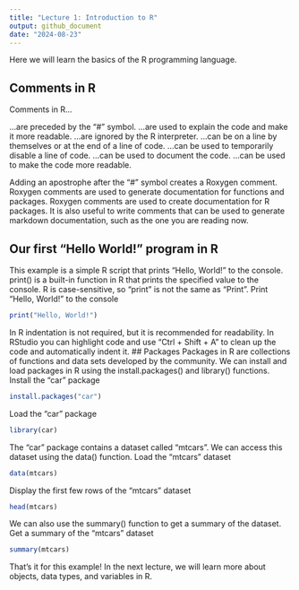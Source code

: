 ```yaml
---
title: "Lecture 1: Introduction to R"
output: github_document
date: "2024-08-23"
---
```



Here we will learn the basics of the R programming language.

## Comments in R

Comments in R...

...are preceded by the "#" symbol.
...are used to explain the code and make it more readable.
...are ignored by the R interpreter.
...can be on a line by themselves or at the end of a line of code.
...can be used to temporarily disable a line of code.
...can be used to document the code.
...can be used to make the code more readable.

Adding an apostrophe after the "#" symbol creates a Roxygen comment.
Roxygen comments are used to generate documentation for functions and packages.
Roxygen comments are used to create documentation for R packages.
It is also useful to write comments that can be used to generate markdown documentation,
such as the one you are reading now.

## Our first "Hello World!" program in R

This example is a simple R script that prints "Hello, World!" to the console.
print() is a built-in function in R that prints the specified value to the console.
R is case-sensitive, so "print" is not the same as "Print".
Print "Hello, World!" to the console

```r
print("Hello, World!")
```

In R indentation is not required, but it is recommended for readability.
In RStudio you can highlight code and use "Ctrl + Shift + A" to clean up the code and automatically indent it.
## Packages
Packages in R are collections of functions and data sets developed by the community.
We can install and load packages in R using the install.packages() and library() functions.
Install the "car" package

```r
install.packages("car")
```

Load the "car" package

```r
library(car)
```

The "car" package contains a dataset called "mtcars".
We can access this dataset using the data() function.
Load the "mtcars" dataset

```r
data(mtcars)
```

Display the first few rows of the "mtcars" dataset

```r
head(mtcars)
```

We can also use the summary() function to get a summary of the dataset.
Get a summary of the "mtcars" dataset

```r
summary(mtcars)
```

That's it for this example! In the next lecture, we will learn more about objects, data types, and variables in R.
